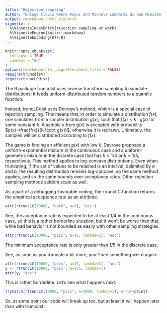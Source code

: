 ```yaml
---
title: "Rejection sampling"
author: "Euloge Clovis Kenne Pagui and Michele Lambardi di San Miniato"
output: rmarkdown::html_vignette
vignette: >
  %\VignetteIndexEntry{rejection sampling at work}
  %\VignetteEngine{knitr::rmarkdown}
  %\VignetteEncoding{UTF-8}
---
```


```r
knitr::opts_chunk$set(
  collapse = TRUE,
  comment = "#>"
)
options(rmarkdown.html_vignette.check_title = FALSE)
require(truncdist)
require(truncLCdist)
```

The R package truncdist uses inverse transform sampling to simulate distributions: it feeds uniform-distributed random numbers to a quantile function.

Instead, truncLCdist uses Devroye's method, which is a special case of rejection sampling. This means that, in order to simulate a distribution $f(x)$, one simulates from a simpler distribution $g(x)$, such that $f(x) < k\cdot g(x)$ for some constant $k$. A sample $x$ from $g(x)$ is accepted with probability $p(x)=\frac{f(x)}{k \cdot g(x)}$, otherwise it is redrawn. Ultimately, the samples will be distributed according to $f(x)$.

The game is finding an efficient $g(x)$ with low $k$. Devroye proposed a uniform-exponential mixture in the continuous case and a uniform-geometric mixture in the discrete case that has $k < 1/4$ or $k < 1/5$, respectively. This method applies to log-concave distributions. Even when truncating, if the set of values to be retained is an interval, delimited by $a$ and $b$, the resulting distribution remains log-concave, so the same method applies, and so the same bounds over acceptance rates. Other rejection sampling methods seldom scale as well.

As a part of a debugging-favorable coding, the rtruncLC function returns the empirical acceptance rate as an attribute.

```r
attr(rtruncLC(10000, "norm", a=7), "acc")
```

See, the acceptance rate is expected to be at least $1/4$ in the continuous case, so this is a rather borderline situation, but it won't be worse than that, while bad behavior is not bounded as easily with other sampling strategies.

```r
attr(rtruncLC(10000, "pois", a=16, lambda=1), "acc")
```

The minimum acceptance rate is only greater than $1/5$ in the discrete case.

See, as soon as you truncate a bit more, you'll see something weird again:

```r
attr(rtruncLC(10000, "pois", a=17, lambda=1), "acc")
y <- rtruncLC(10000, "pois", a=175, lambda=1)
attr(y, "acc")
```

This is rather borderline. Let's see what happens next:

```r
tryCatch(rtruncLC(10000, "pois", a=1000, lambda=1), error=print)
```

So, at some point our code will break up too, but at least it will happen later than with truncdist.
